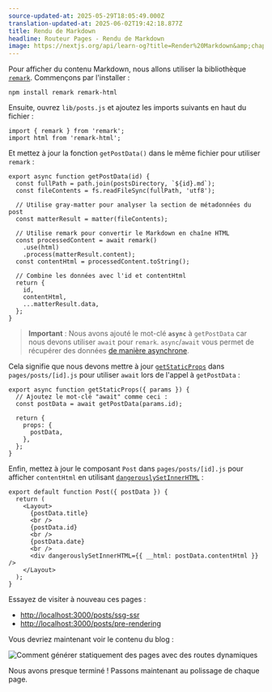 ```yaml
---
source-updated-at: 2025-05-29T18:05:49.000Z
translation-updated-at: 2025-06-02T19:42:18.877Z
title: Rendu de Markdown
headline: Routeur Pages - Rendu de Markdown
image: https://nextjs.org/api/learn-og?title=Render%20Markdown&amp;chapter=33
---
```


Pour afficher du contenu Markdown, nous allons utiliser la bibliothèque [`remark`](https://github.com/remarkjs/remark). Commençons par l'installer :

```
npm install remark remark-html
```

Ensuite, ouvrez `lib/posts.js` et ajoutez les imports suivants en haut du fichier :

```
import { remark } from 'remark';
import html from 'remark-html';
```

Et mettez à jour la fonction `getPostData()` dans le même fichier pour utiliser `remark` :

```
export async function getPostData(id) {
  const fullPath = path.join(postsDirectory, `${id}.md`);
  const fileContents = fs.readFileSync(fullPath, 'utf8');
 
  // Utilise gray-matter pour analyser la section de métadonnées du post
  const matterResult = matter(fileContents);
 
  // Utilise remark pour convertir le Markdown en chaîne HTML
  const processedContent = await remark()
    .use(html)
    .process(matterResult.content);
  const contentHtml = processedContent.toString();
 
  // Combine les données avec l'id et contentHtml
  return {
    id,
    contentHtml,
    ...matterResult.data,
  };
}
```

> **Important** : Nous avons ajouté le mot-clé **`async`** à `getPostData` car nous devons utiliser `await` pour `remark`. `async`/`await` vous permet de récupérer des données [de manière asynchrone](https://developer.mozilla.org/docs/Web/JavaScript/Reference/Statements/async_function).

Cela signifie que nous devons mettre à jour [`getStaticProps`](/docs/basic-features/data-fetching#getstaticprops-static-generation) dans `pages/posts/[id].js` pour utiliser `await` lors de l'appel à `getPostData` :

```
export async function getStaticProps({ params }) {
  // Ajoutez le mot-clé "await" comme ceci :
  const postData = await getPostData(params.id);
 
  return {
    props: {
      postData,
    },
  };
}
```

Enfin, mettez à jour le composant `Post` dans `pages/posts/[id].js` pour afficher `contentHtml` en utilisant [`dangerouslySetInnerHTML`](https://reactjs.org/docs/dom-elements.html#dangerouslysetinnerhtml) :

```
export default function Post({ postData }) {
  return (
    <Layout>
      {postData.title}
      <br />
      {postData.id}
      <br />
      {postData.date}
      <br />
      <div dangerouslySetInnerHTML={{ __html: postData.contentHtml }} />
    </Layout>
  );
}
```

Essayez de visiter à nouveau ces pages :

*   [http://localhost:3000/posts/ssg-ssr](http://localhost:3000/posts/ssg-ssr)
*   [http://localhost:3000/posts/pre-rendering](http://localhost:3000/posts/pre-rendering)

Vous devriez maintenant voir le contenu du blog :

![Comment générer statiquement des pages avec des routes dynamiques](https://h8DxKfmAPhn8O0p3.public.blob.vercel-storage.com/learn/pages-router/dynamic-routes/markdown.png)

Nous avons presque terminé ! Passons maintenant au polissage de chaque page.